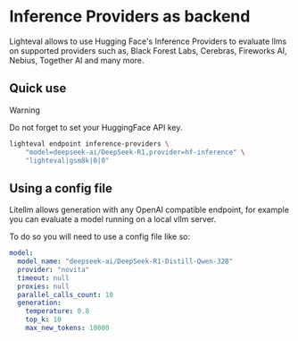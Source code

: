 # Inference Providers as backend

Lighteval allows to use Hugging Face's Inference Providers to evaluate llms on supported providers such as, Black Forest Labs, Cerebras, Fireworks AI, Nebius, Together AI and many more.

## Quick use

> [!WARNING]
> Do not forget to set your HuggingFace API key.


```bash
lighteval endpoint inference-providers \
    "model=deepseek-ai/DeepSeek-R1,provider=hf-inference" \
    "lighteval|gsm8k|0|0"
```

## Using a config file

Litellm allows generation with any OpenAI compatible endpoint, for example you
can evaluate a model running on a local vllm server.

To do so you will need to use a config file like so:

```yaml
model:
  model_name: "deepseek-ai/DeepSeek-R1-Distill-Qwen-32B"
  provider: "novita"
  timeout: null
  proxies: null
  parallel_calls_count: 10
  generation:
    temperature: 0.8
    top_k: 10
    max_new_tokens: 10000
```
